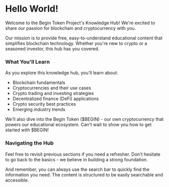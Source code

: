 # Hello World! 

Welcome to the Begin Token Project's Knowledge Hub! We're excited to share our passion for blockchain and cryptocurrency with you.

Our mission is to provide free, easy-to-understand educational content that simplifies blockchain technology. Whether you're new to crypto or a seasoned investor, this hub has you covered.

### What You'll Learn

As you explore this knowledge hub, you'll learn about:

- Blockchain fundamentals
- Cryptocurrencies and their use cases
- Crypto trading and investing strategies
- Decentralized finance (DeFi) applications
- Crypto security best practices
- Emerging industry trends

We'll also dive into the Begin Token ($BEGIN) - our own cryptocurrency that powers our educational ecosystem. Can't wait to show you how to get started with $BEGIN!

### Navigating the Hub

Feel free to revisit previous sections if you need a refresher. Don't hesitate to go back to the basics - we believe in building a strong foundation.

And remember, you can always use the search bar to quickly find the information you need. The content is structured to be easily searchable and accessible.